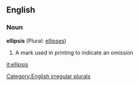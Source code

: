 ==English=={{Punctuation marks}}
===Noun===
'''ellipsis''' (Plural: [[ellipses]]) {{wikipedia}}
#A mark used in printing to indicate an omission

[[Category:English irregular plurals]]

[[it:ellipsis]]